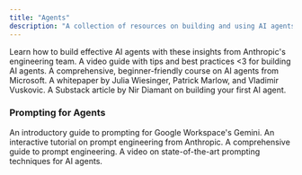 ```yaml
---
title: "Agents"
description: "A collection of resources on building and using AI agents."
---
```


<CardGroup cols={1}>
    <Card title="Building effective agents" href="https://www.anthropic.com/engineering/building-effective-agents">
      Learn how to build effective AI agents with these insights from Anthropic's engineering team.
    </Card>
    <Card title="Tips for building AI agents" href="https://youtu.be/LP5OCa20Zpg">
      A video guide with tips and best practices &lt;3 for building AI agents.
    </Card>
    <Card title="AI Agents for Beginners - a Microsoft Course" href="https://github.com/microsoft/ai-agents-for-beginners">
      A comprehensive, beginner-friendly course on AI agents from Microsoft.
    </Card>
    <Card title="Agents" href="https://ppc.land/content/files/2025/01/Newwhitepaper_Agents2.pdf">
      A whitepaper by Julia Wiesinger, Patrick Marlow, and Vladimir Vuskovic.
    </Card>
    <Card title="Learn to Build Your First AI Agent" href="https://diamantai.substack.com/p/your-first-ai-agent-simpler-than">
      A Substack article by Nir Diamant on building your first AI agent.
    </Card>
</CardGroup> 

### Prompting for Agents

<CardGroup cols={1}>
    <Card title="Google's Prompting guide 101" href="https://services.google.com/fh/files/misc/gemini-for-google-workspace-prompting-guide-101.pdf">
      An introductory guide to prompting for Google Workspace's Gemini.
    </Card>
    <Card title="Anthropic's Prompt Engineering Interactive Tutorial" href="https://github.com/anthropics/prompt-eng-interactive-tutorial?trk=public_post_comment-text">
      An interactive tutorial on prompt engineering from Anthropic.
    </Card>
    <Card title="Prompt Engineering Guide" href="https://www.promptingguide.ai/">
      A comprehensive guide to prompt engineering.
    </Card>
    <Card title="State-Of-The-Art Prompting For AI Agents" href="https://www.youtube.com/watch?v=DL82mGde6wo&t=1117s">
      A video on state-of-the-art prompting techniques for AI agents.
    </Card>
</CardGroup>